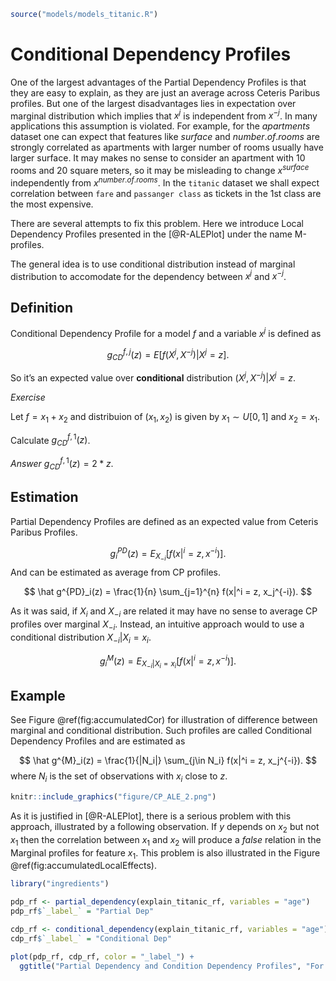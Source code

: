 ```r
source("models/models_titanic.R")
```

# Conditional Dependency Profiles  {#conditionalProfiles}

One of the largest advantages of the Partial Dependency Profiles is that they are easy to explain, as they are just an average across Ceteris Paribus profiles. But one of the largest disadvantages lies in expectation over marginal distribution which implies that $x^j$ is independent from $x^{-j}$. In many applications this assumption is violated. For example, for the *apartments* dataset one can expect that features like $surface$ and $number.of.rooms$ are strongly correlated as apartments with larger number of rooms usually have larger surface. It may makes no sense to consider an apartment with 10 rooms and 20 square meters, so it may be misleading to change $x^{surface}$ independently from $x^{number.of.rooms}$. In the `titanic` dataset we shall expect correlation between `fare` and `passanger class` as tickets in the 1st class are the most expensive. 

There are several attempts to fix this problem. Here we introduce Local Dependency Profiles presented in the  [@R-ALEPlot] under the name M-profiles.

The general idea is to use conditional distribution instead of marginal distribution to accomodate for the dependency between $x^j$ and $x^{-j}$.

## Definition

Conditional Dependency Profile for a model $f$ and a variable $x^j$ is defined as

$$
g_{CD}^{f, j}(z) = E[f(X^j, X^{-j})|X^j = z].
$$

So it's an expected value over **conditional** distribution $(X^j,X^{-j})|X^j=z$.

*Exercise*

Let $f = x_1 + x_2$ and distribuion of $(x_1, x_2)$ is given by $x_1 \sim U[0,1]$ and $x_2=x_1$.

Calculate $g_{CD}^{f, 1}(z)$.

*Answer* $g_{CD}^{f, 1}(z) = 2*z$.


## Estimation






Partial Dependency Profiles are defined as an expected value from Ceteris Paribus Profiles.

$$
g^{PD}_i(z) = E_{X_{-i}}[ f(x|^i = z, x^{-i}) ].
$$
And can be estimated as average from CP profiles.

$$
\hat g^{PD}_i(z) = \frac{1}{n} \sum_{j=1}^{n} f(x|^i = z, x_j^{-i}).
$$

As it was said, if $X_i$ and $X_{-i}$ are related it may have no sense to average CP profiles over marginal $X_{-i}$. Instead, an intuitive approach would to use a conditional distribution $X_{-i}|X_i=x_i$. 

$$
g^{M}_i(z) = E_{X_{-i}|X_i=x_i}[ f(x|^i = z, x^{-i}) ].
$$

## Example

See Figure \@ref(fig:accumulatedCor) for illustration of difference between marginal and conditional distribution. Such profiles are called Conditional Dependency Profiles  and are estimated as 

$$
\hat g^{M}_i(z) = \frac{1}{|N_i|} \sum_{j\in N_i} f(x|^i = z, x_j^{-i}). 
$$
where $N_i$ is the set of observations with $x_i$ close to $z$.



```r
knitr::include_graphics("figure/CP_ALE_2.png")
```


As it is justified in [@R-ALEPlot], there is a serious problem with this approach, illustrated by a following observation. If $y$ depends on $x_2$ but not $x_1$
then the correlation between $x_1$ and $x_2$
will produce a *false* relation in the Marginal profiles for feature $x_1$. This problem is also illustrated in the Figure \@ref(fig:accumulatedLocalEffects). 


```r
library("ingredients")

pdp_rf <- partial_dependency(explain_titanic_rf, variables = "age")
pdp_rf$`_label_` = "Partial Dep"

cdp_rf <- conditional_dependency(explain_titanic_rf, variables = "age")
cdp_rf$`_label_` = "Conditional Dep"

plot(pdp_rf, cdp_rf, color = "_label_") +
  ggtitle("Partial Dependency and Condition Dependency Profiles", "For a random forest model / Titanic data") 
```
